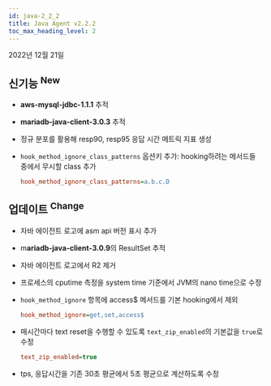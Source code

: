 ```yaml
---
id: java-2_2_2
title: Java Agent v2.2.2
toc_max_heading_level: 2
---
```


2022년 12월 21일

## 신기능 <sup><Status>New</Status></sup>

- **aws-mysql-jdbc-1.1.1** 추적

- **mariadb-java-client-3.0.3** 추적

- 정규 분포를 활용해 resp90, resp95 응답 시간 메트릭 지표 생성

- `hook_method_ignore_class_patterns` 옵션키 추가: hooking하려는 메서드들 중에서 무시할 class 추가
    
  ```ini title='whatap.conf'
  hook_method_ignore_class_patterns=a.b.c.D
  ```
    

## 업데이트 <sup><Status>Change</Status></sup>

- 자바 에이전트 로고에 asm api 버전 표시 추가

- m**ariadb-java-client-3.0.9**의 ResultSet 추적

- 자바 에이전트 로고에서 R2 제거

- 프로세스의 cputime 측정을 system time 기준에서 JVM의 nano time으로 수정

- `hook_method_ignore` 항목에 access$ 메서드를 기본 hooking에서 제외

  ```ini title='whatap.conf'
  hook_method_ignore=get,set,access$
  ```
    
- 매시간마다 text reset을 수행할 수 있도록 `text_zip_enabled`의 기본값을 `true`로 수정
    
  ```ini title='whatap.conf'
  text_zip_enabled=true
  ```
    
- tps, 응답시간을 기존 30초 평균에서 5초 평균으로 계산하도록 수정